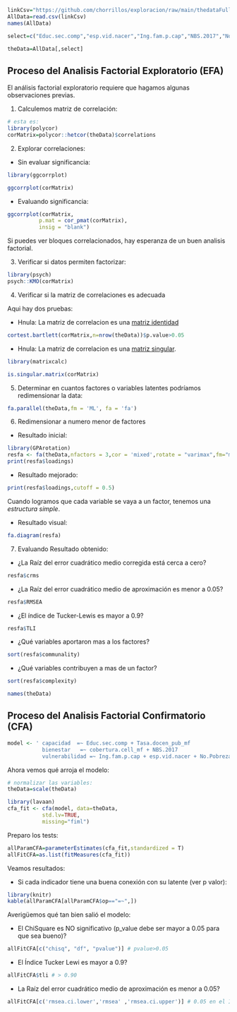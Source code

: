 

```r
linkCsv="https://github.com/chorrillos/exploracion/raw/main/thedataFull.csv"
AllData=read.csv(linkCsv)
names(AllData)
```
```r
select=c("Educ.sec.comp","esp.vid.nacer","Ing.fam.p.cap","NBS.2017","No.Pobreza","cobertura.cell_mf","Tasa.docen_pub_mf")

theData=AllData[,select] 

```


## Proceso del Analisis Factorial Exploratorio (EFA)

El análisis factorial exploratorio requiere que hagamos algunas observaciones previas.

1. Calculemos matriz de correlación:
```r

# esta es:
library(polycor)
corMatrix=polycor::hetcor(theData)$correlations
```

2. Explorar correlaciones:

* Sin evaluar significancia:
```r
library(ggcorrplot)

ggcorrplot(corMatrix)
```

* Evaluando significancia:

```r
ggcorrplot(corMatrix,
          p.mat = cor_pmat(corMatrix),
          insig = "blank")
```

Si puedes ver bloques correlacionados, hay esperanza de un buen analisis factorial.


3. Verificar si datos permiten factorizar:

```r
library(psych)
psych::KMO(corMatrix) 
```

4. Verificar si la matriz de correlaciones es adecuada

Aqui hay dos pruebas:

* Hnula: La matriz de correlacion es una [matriz identidad](https://en.wikipedia.org/wiki/Identity_matrix)

```r
cortest.bartlett(corMatrix,n=nrow(theData))$p.value>0.05
```

* Hnula: La matriz de correlacion es una [matriz singular](http://mathworld.wolfram.com/SingularMatrix.html).

```r
library(matrixcalc)

is.singular.matrix(corMatrix)
```

5. Determinar en cuantos factores o variables latentes podríamos redimensionar la data:

```r
fa.parallel(theData,fm = 'ML', fa = 'fa')
```


6. Redimensionar a numero menor de factores

* Resultado inicial:

```r
library(GPArotation)
resfa <- fa(theData,nfactors = 3,cor = 'mixed',rotate = "varimax",fm="minres")
print(resfa$loadings)
```

* Resultado mejorado:

```r
print(resfa$loadings,cutoff = 0.5)
```

Cuando logramos que cada variable se vaya a un factor, tenemos una _estructura simple_.

* Resultado visual:

```r
fa.diagram(resfa)
```

7. Evaluando Resultado obtenido:

* ¿La Raíz del error cuadrático medio corregida está cerca a cero?
```r
resfa$crms
```

* ¿La Raíz del error cuadrático medio de aproximación es menor a 0.05?

```r
resfa$RMSEA
```

* ¿El índice de Tucker-Lewis es mayor a 0.9?

```r
resfa$TLI
```

* ¿Qué variables aportaron mas a los factores?
```r
sort(resfa$communality)
```

* ¿Qué variables contribuyen a mas de un factor?

```r
sort(resfa$complexity)
```

```r
names(theData)
```

## Proceso del Analisis Factorial Confirmatorio (CFA)

```r
model <- ' capacidad  =~ Educ.sec.comp + Tasa.docen_pub_mf
           bienestar   =~ cobertura.cell_mf + NBS.2017
           vulnerabilidad =~ Ing.fam.p.cap + esp.vid.nacer + No.Pobreza'
```

Ahora vemos qué arroja el modelo:

```r
# normalizar las variables:
theData=scale(theData)

library(lavaan)
cfa_fit <- cfa(model, data=theData, 
           std.lv=TRUE,  
           missing="fiml")
```

Preparo los tests:
```r
allParamCFA=parameterEstimates(cfa_fit,standardized = T)
allFitCFA=as.list(fitMeasures(cfa_fit))
```

Veamos resultados:

* Si cada indicador tiene una buena conexión con su latente (ver p valor):
```r
library(knitr)
kable(allParamCFA[allParamCFA$op=="=~",])

```

Averigüemos qué tan bien salió el modelo:

* El ChiSquare es NO significativo (p_value debe ser mayor a 0.05 para que sea bueno)?

```r

allFitCFA[c("chisq", "df", "pvalue")] # pvalue>0.05
```


* El Índice Tucker Lewi es mayor a 0.9?

```r
allFitCFA$tli # > 0.90
```
* La Raíz del error cuadrático medio de aproximación es menor a 0.05?

```r
allFitCFA[c('rmsea.ci.lower','rmsea' ,'rmsea.ci.upper')] # 0.05 en el Int de Conf?
```
